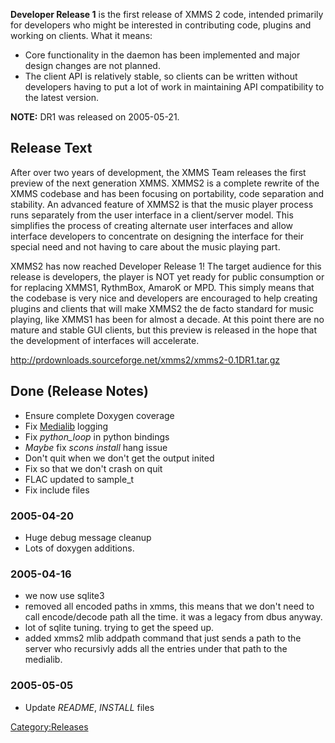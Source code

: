 {{Navbar}}

'''Developer Release 1''' is the first release of XMMS 2 code, intended primarily for developers who might be interested in contributing code, plugins and working on clients. What it means:

* Core functionality in the daemon has been implemented and major design changes are not planned.
* The client API is relatively stable, so clients can be written without developers having to put a lot of work in maintaining API compatibility to the latest version.

'''NOTE:''' DR1 was released on 2005-05-21.

== Release Text ==
After over two years of development, the XMMS Team releases the first preview of the next generation XMMS. XMMS2 is a complete rewrite of the XMMS codebase and has been focusing on portability, code separation and stability. An advanced feature of XMMS2 is that the music player process runs separately from the user interface in a client/server model. This simplifies the process of creating alternate user interfaces and allow interface developers to concentrate on designing the interface for their special need and not having to care about the music playing part.

XMMS2 has now reached Developer Release 1! The target audience for this release is developers, the player is NOT yet ready for public consumption or for replacing XMMS1, RythmBox, AmaroK or MPD. This simply means that the codebase is very nice and developers are encouraged to help creating plugins and clients that will make XMMS2 the de facto standard for music playing, like XMMS1 has been for almost a decade. At this point there are no mature and stable GUI clients, but this preview is released in the hope that the development of interfaces will accelerate. 

http://prdownloads.sourceforge.net/xmms2/xmms2-0.1DR1.tar.gz

== Done (Release Notes) ==
* Ensure complete Doxygen coverage
* Fix [[Component:Medialib | Medialib]] logging
* Fix ''python_loop'' in python bindings
* ''Maybe'' fix ''scons install'' hang issue
* Don't quit when we don't get the output inited {{Bug|157}}
* Fix so that we don't crash on quit {{Bug|158}}
* FLAC updated to sample_t
* Fix include files {{Bug|93}}

=== 2005-04-20 ===
* Huge debug message cleanup
* Lots of doxygen additions.

=== 2005-04-16 ===
* we now use sqlite3
* removed all encoded paths in xmms, this means that we don't need to call encode/decode path all the time. it was a legacy from dbus anyway.
* lot of sqlite tuning. trying to get the speed up.
* added xmms2 mlib addpath command that just sends a path to the server who recursivly adds all the entries under that path to the medialib.

=== 2005-05-05 ===
* Update ''README'', ''INSTALL'' files



[[Category:Releases]]